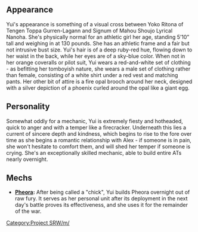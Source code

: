==Appearance==
Yui's appearance is something of a visual cross between Yoko Ritona of Tengen Toppa Gurren-Lagann and Signum of Mahou Shoujo Lyrical Nanoha. She's physically normal for an athletic girl her age, standing 5’10” tall and weighing in at 130 pounds. She has an athletic frame and a fair but not intrusive bust size.  Yui's hair is of a deep ruby-red hue, flowing down to her waist in the back, while her eyes are of a sky-blue color.  When not in her orange coveralls or pilot suit, Yui wears a red-and-white set of clothing - as befitting her tomboyish nature, she wears a male set of clothing rather than female, consisting of a white shirt under a red vest and matching pants.  Her other bit of attire is a fire opal brooch around her neck, designed with a silver depiction of a phoenix curled around the opal like a giant egg.

==Personality==
Somewhat oddly for a mechanic, Yui is extremely fiesty and hotheaded, quick to anger and with a temper like a firecracker.  Underneath this lies a current of sincere depth and kindness, which begins to rise to the fore over time as she begins a romantic relationship with Alex - if someone is in pain, she won't hesitate to comfort them, and will shed her temper if someone is crying.  She's an exceptionally skilled mechanic, able to build entire ATs nearly overnight.

==Mechs==
*'''[[Pheora]]:''' After being called a "chick", Yui builds Pheora overnight out of raw fury.  It serves as her personal unit after its deployment in the next day's battle proves its effectiveness, and she uses it for the remainder of the war.

{{CheckmateWarZugzwang}}

[[Category:Project SRW/m/]]
